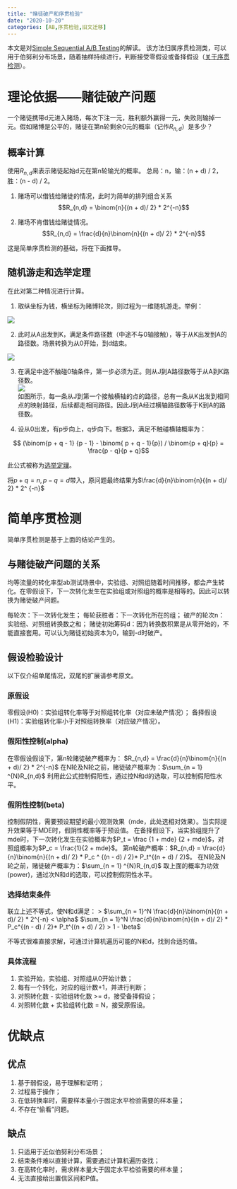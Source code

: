 ```yaml
---
title: "赌徒破产和序贯检验"
date: "2020-10-20"
categories: [AB,序贯检验,旧文迁移]
---
```


本文是对[Simple Sequential A/B Testing](https://www.evanmiller.org/sequential-ab-testing.html)的解读。
该方法归属序贯检测类，可以用于伯努利分布场景，随着抽样持续进行，判断接受零假设或备择假设（[关于序贯检测](https://baike.baidu.com/item/%E5%BA%8F%E8%B4%AF)）。


# 理论依据——赌徒破产问题

一个赌徒携带d元进入赌场，每次下注一元，胜利额外赢得一元，失败则输掉一元。假如赌博是公平的，赌徒在第n轮剩余0元的概率（记作$R_{n,d}$）是多少？


## 概率计算

使用$R_{n,d}$来表示赌徒起始d元在第n轮输光的概率。
总局：n，输：(n + d) / 2，胜：(n - d) / 2。

1. 赌场可以借钱给赌徒的情况，此时为简单的排列组合关系     
$$R_{n,d} = \binom{n}{(n + d)/ 2} * 2^{-n}$$

2. 赌场不肯借钱给赌徒情况。     
$$R_{n,d} = \frac{d}{n}\binom{n}{(n + d)/ 2} * 2^{-n}$$

这是简单序贯检测的基础，将在下面推导。   


## 随机游走和选举定理

在此对第二种情况进行计算。

1. 取纵坐标为钱，横坐标为赌博轮次，则过程为一维随机游走。举例：    

![](1.webp)

2. 此时从A出发到K，满足条件路径数（中途不与0轴接触），等于从K出发到A的路径数。场景转换为从0开始，到d结束。

![](2.webp)

3. 在满足中途不触碰0轴条件，第一步必须为正。则从J到A路径数等于从A到K路径数。   
![](3.webp)    
如图所示，每一条从J到第一个接触横轴的点的路径，总有一条从K出发到相同点的映射路径，后续都走相同路径。因此J到A经过横轴路径数等于K到A的路径数。

4. 设从0出发，有p步向上，q步向下。根据3，满足不触碰横轴概率为：

$$ (\binom{p + q - 1} {p - 1} -  \binom{ p + q - 1}{p}) / \binom{p + q}{p} = \frac{p - q}{p + q}$$

此公式被称为[选举定理](https://wenku.baidu.com/view/fcfcd74a27d3240c8447efbc.html)。

将$p + q = n, p - q = d$带入，原问题最终结果为$\frac{d}{n}\binom{n}{(n + d)/ 2} * 2^ {-n}$

# 简单序贯检测

简单序贯检测是基于上面的结论产生的。

## 与赌徒破产问题的关系

均等流量的转化率型ab测试场景中，实验组、对照组随着时间推移，都会产生转化。在零假设下，下一次转化发生在实验组或对照组的概率是相等的。因此可以转换为赌徒破产问题。

每轮次：下一次转化发生；
每轮获胜者：下一次转化所在的组；
破产的轮次n：实验组、对照组转换数之和；
赌徒初始筹码d：因为转换数积累是从零开始的，不能直接套用。可以认为赌徒初始资本为0，输到-d时破产。

## 假设检验设计

以下仅介绍单尾情况，双尾的扩展请参考原文。

### 原假设

零假设(H0)：实验组转化率等于对照组转化率（对应未破产情况）；
备择假设(H1)：实验组转化率小于对照组转换率（对应破产情况）。

### 假阳性控制(alpha)

在零假设假设下，第n轮赌徒破产概率为： $R_{n,d} = \frac{d}{n}\binom{n}{(n + d)/ 2} * 2^{-n}$
在N轮及N轮之前，赌徒破产概率为：$\sum_{n = 1} ^{N}R_{n,d}$
利用此公式控制假阳性，通过控N和d的选取，可以控制假阳性水平。

### 假阴性控制(beta)

控制假阴性，需要预设期望的最小观测效果（mde，此处选相对效果）。当实际提升效果等于MDE时，假阴性概率等于预设值。
在备择假设下，当实验组提升了mde时，下一次转化发生在实验概率为$P_t = \frac {1 + mde} {2 + mde}$，对照组概率为$P_c = \frac{1}{2 + mde}$。
第n轮破产概率：$R_{n,d} = \frac{d}{n}\binom{n}{(n + d)/ 2} * P_c ^ {(n - d) / 2}* P_t^{(n + d) / 2}$。
在N轮及N轮之前，赌徒破产概率为：$\sum_{n = 1} ^{N}R_{n,d}$
取上面的概率为功效(power)，通过次N和d的选取，可以控制假阴性水平。

### 选择结束条件

联立上述不等式，使N和d满足：
> $\sum_{n = 1}^N \frac{d}{n}\binom{n}{(n + d)/ 2} * 2^{-n} < \alpha$
$\sum_{n = 1}^N \frac{d}{n}\binom{n}{(n + d)/ 2} * P_c^{(n - d) / 2}* P_t^{(n + d) / 2} > 1 - \beta$

不等式很难直接求解，可通过计算机遍历可能的N和d，找到合适的值。

### 具体流程
1. 实验开始，实验组、对照组从0开始计数；
2. 每有一个转化，对应的组计数+1，并进行判断；
3. 对照转化数 - 实验组转化数 >= d，接受备择假设；
4. 对照转化数 + 实验组转化数 = N，接受原假设。

# 优缺点
## 优点

1. 基于弱假设，易于理解和证明；
2. 过程易于操作；
3. 在低转换率时，需要样本量小于固定水平检验需要的样本量；
4. 不存在“偷看”问题。

## 缺点

1. 只适用于近似伯努利分布场景；
2. 结束条件难以直接计算，需要通过计算机遍历查找；
3. 在高转化率时，需求样本量大于固定水平检验需要的样本量；
4. 无法直接给出置信区间和P值。